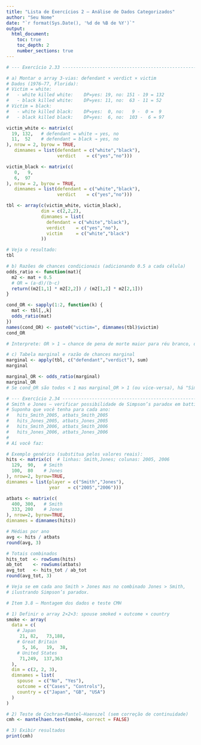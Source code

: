 ```yaml
---
title: "Lista de Exercícios 2 — Análise de Dados Categorizados"
author: "Seu Nome"
date: "`r format(Sys.Date(), '%d de %B de %Y')`"
output:
  html_document:
    toc: true
    toc_depth: 2
    number_sections: true
---
```


```r
# --- Exercício 2.33 -------------------------------------------------------

# a) Montar o array 3‑vias: defendant × verdict × victim
# Dados (1976–77, Florida):
# Victim = white:
#   - white killed white:    DP=yes: 19, no: 151 - 19 = 132
#   - black killed white:    DP=yes: 11, no:  63 - 11 = 52
# Victim = black:
#   - white killed black:    DP=yes:  0, no:   9 -  0 =  9
#   - black killed black:    DP=yes:  6, no:  103 -  6 = 97

victim_white <- matrix(c(
  19, 132,   # defendant = white → yes, no
  11,  52    # defendant = black → yes, no
), nrow = 2, byrow = TRUE,
   dimnames = list(defendant = c("white","black"),
                   verdict    = c("yes","no")))

victim_black <- matrix(c(
   0,   9,
   6,  97
), nrow = 2, byrow = TRUE,
   dimnames = list(defendant = c("white","black"),
                   verdict    = c("yes","no")))

tbl <- array(c(victim_white, victim_black),
             dim = c(2,2,2),
             dimnames = list(
               defendant = c("white","black"),
               verdict    = c("yes","no"),
               victim     = c("white","black")
             ))

# Veja o resultado:
tbl
```


```r
# b) Razões de chances condicionais (adicionando 0.5 a cada célula)
odds_ratio <- function(mat){
  m2 <- mat + 0.5
  # OR = (a·d)/(b·c)
  return((m2[1,1] * m2[2,2]) / (m2[1,2] * m2[2,1]))
}

cond_OR <- sapply(1:2, function(k) {
  mat <- tbl[,,k]
  odds_ratio(mat)
})
names(cond_OR) <- paste0("victim=", dimnames(tbl)$victim)
cond_OR

# Interprete: OR > 1 → chance de pena de morte maior para réu branco, dado regime.
```


```r
# c) Tabela marginal e razão de chances marginal
marginal <- apply(tbl, c("defendant","verdict"), sum)
marginal

marginal_OR <- odds_ratio(marginal)
marginal_OR
# Se cond_OR são todos < 1 mas marginal_OR > 1 (ou vice‑versa), há "Simpson’s paradox".
```


```r
# --- Exercício 2.34 -------------------------------------------------------
# Smith e Jones – verificar possibilidade de Simpson’s paradox em batting avg.
# Suponha que você tenha para cada ano:
#   hits_Smith_2005, atbats_Smith_2005
#   hits_Jones_2005, atbats_Jones_2005
#   hits_Smith_2006, atbats_Smith_2006
#   hits_Jones_2006, atbats_Jones_2006
#
# Aí você faz:

# Exemplo genérico (substitua pelos valores reais):
hits <- matrix(c(  # linhas: Smith,Jones; colunas: 2005, 2006
  129,  90,   # Smith
  100,  80    # Jones
), nrow=2, byrow=TRUE,
dimnames = list(player = c("Smith","Jones"),
                year   = c("2005","2006")))

atbats <- matrix(c(
  400, 300,   # Smith
  333, 200    # Jones
), nrow=2, byrow=TRUE,
dimnames = dimnames(hits))

# Médias por ano
avg <- hits / atbats
round(avg, 3)

# Totais combinados
hits_tot  <- rowSums(hits)
ab_tot    <- rowSums(atbats)
avg_tot   <- hits_tot / ab_tot
round(avg_tot, 3)

# Veja se em cada ano Smith > Jones mas no combinado Jones > Smith, 
# ilustrando Simpson’s paradox.
```


```r
# Item 3.8 — Montagem dos dados e teste CMH

# 1) Definir o array 2×2×3: spouse smoked × outcome × country
smoke <- array(
  data = c(
    # Japan
     21, 82,   73,188,
    # Great Britain
      5, 16,   19,  38,
    # United States
     71,249,  137,363
  ),
  dim = c(2, 2, 3),
  dimnames = list(
    spouse  = c("No", "Yes"),
    outcome = c("Cases", "Controls"),
    country = c("Japan", "GB", "USA")
  )
)

# 2) Teste de Cochran–Mantel–Haenszel (sem correção de continuidade)
cmh <- mantelhaen.test(smoke, correct = FALSE)

# 3) Exibir resultados
print(cmh)


```



